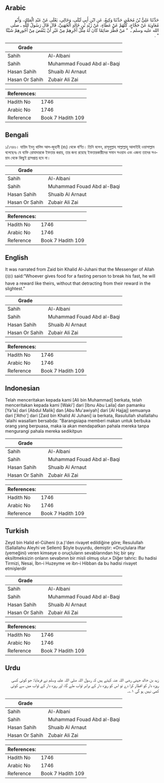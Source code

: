 ## Arabic


<div dir="rtl" lang="ar" style={{fontSize:'larger',backgroundColor:'#f8f9fa',padding:20}}>
حَدَّثَنَا عَلِيُّ بْنُ مُحَمَّدٍ، حَدَّثَنَا وَكِيعٌ، عَنِ ابْنِ أَبِي لَيْلَى، وَخَالِي، يَعْلَى عَنْ عَبْدِ الْمَلِكِ، وَأَبُو مُعَاوِيَةَ عَنْ حَجَّاجٍ، كُلُّهُمْ عَنْ عَطَاءٍ، عَنْ زَيْدِ بْنِ خَالِدٍ الْجُهَنِيِّ، قَالَ قَالَ رَسُولُ اللَّهِ ـ صلى الله عليه وسلم ـ ‏ "‏ مَنْ فَطَّرَ صَائِمًا كَانَ لَهُ مِثْلُ أَجْرِهِمْ مِنْ غَيْرِ أَنْ يَنْقُصَ مِنْ أُجُورِهِمْ شَيْئًا ‏"‏ ‏.‏
</div>
<div style={{backgroundColor:'#f8f9fa',padding:20, marginBottom: 10}}><table> <thead> <tr> <th>Grade</th> <th></th> </tr> </thead> <tbody> <tr><td>Sahih</td><td>Al-Albani</td></tr><tr><td>Sahih</td><td>Muhammad Fouad Abd al-Baqi</td></tr><tr><td>Hasan Sahih</td><td>Shuaib Al Arnaut</td></tr><tr><td>Hasan Or Sahih</td><td>Zubair Ali Zai</td></tr></tbody></table><table> <thead> <tr> <th>References:</th> <th></th> </tr> </thead> <tbody><tr><td>Hadith No</td><td>1746</td></tr><tr><td>Arabic No</td><td>1746</td></tr><tr><td>Reference</td><td>Book 7 Hadith 109</td></tr></tbody></table></div>

## Bengali


<div dir="ltr" lang="bn" style={{fontSize:'larger',backgroundColor:'#f8f9fa',padding:20}}>
১/১৭৪৬। যায়িদ ইবনু খালিদ আল-জুহানী (রাঃ) থেকে বর্ণিত। তিনি বলেন, রাসূলুল্লাহ সাল্লাল্লাহু আলাইহি ওয়াসাল্লাম বলেছেনঃ যে ব্যক্তি রোযাদারকে ইফতার করায়, তার জন্য রয়েছে ইফতারকারীদের সমান সওয়াব এবং এজন্য তাদের সওয়াব থেকে কিছুই হ্রাসপ্রাপ্ত হবে না।
</div>
<div style={{backgroundColor:'#f8f9fa',padding:20, marginBottom: 10}}><table> <thead> <tr> <th>Grade</th> <th></th> </tr> </thead> <tbody> <tr><td>Sahih</td><td>Al-Albani</td></tr><tr><td>Sahih</td><td>Muhammad Fouad Abd al-Baqi</td></tr><tr><td>Hasan Sahih</td><td>Shuaib Al Arnaut</td></tr><tr><td>Hasan Or Sahih</td><td>Zubair Ali Zai</td></tr></tbody></table><table> <thead> <tr> <th>References:</th> <th></th> </tr> </thead> <tbody><tr><td>Hadith No</td><td>1746</td></tr><tr><td>Arabic No</td><td>1746</td></tr><tr><td>Reference</td><td>Book 7 Hadith 109</td></tr></tbody></table></div>

## English


<div dir="ltr" lang="en" style={{fontSize:'larger',backgroundColor:'#f8f9fa',padding:20}}>
It was narrated from Zaid bin Khalid Al-Juhani that the Messenger of Allah (ﷺ) said:“Whoever gives food for a fasting person to break his fast, he will have a reward like theirs, without that detracting from their reward in the slightest.”
</div>
<div style={{backgroundColor:'#f8f9fa',padding:20, marginBottom: 10}}><table> <thead> <tr> <th>Grade</th> <th></th> </tr> </thead> <tbody> <tr><td>Sahih</td><td>Al-Albani</td></tr><tr><td>Sahih</td><td>Muhammad Fouad Abd al-Baqi</td></tr><tr><td>Hasan Sahih</td><td>Shuaib Al Arnaut</td></tr><tr><td>Hasan Or Sahih</td><td>Zubair Ali Zai</td></tr></tbody></table><table> <thead> <tr> <th>References:</th> <th></th> </tr> </thead> <tbody><tr><td>Hadith No</td><td>1746</td></tr><tr><td>Arabic No</td><td>1746</td></tr><tr><td>Reference</td><td>Book 7 Hadith 109</td></tr></tbody></table></div>

## Indonesian


<div dir="ltr" lang="id" style={{fontSize:'larger',backgroundColor:'#f8f9fa',padding:20}}>
Telah menceritakan kepada kami [Ali bin Muhammad] berkata, telah menceritakan kepada kami [Waki'] dari [Ibnu Abu Laila] dan pamanku [Ya'la] dari [Abdul Malik] dan [Abu Mu'awiyah] dari [Al Hajjaj] semuanya dari ['Atho'] dari [Zaid bin Khalid Al Juhani] ia berkata, Rasulullah shallallahu 'alaihi wasallam bersabda: "Barangsiapa memberi makan untuk berbuka orang yang berpuasa, maka ia akan mendapatkan pahala mereka tanpa mengurangi pahala mereka sedikitpun
</div>
<div style={{backgroundColor:'#f8f9fa',padding:20, marginBottom: 10}}><table> <thead> <tr> <th>Grade</th> <th></th> </tr> </thead> <tbody> <tr><td>Sahih</td><td>Al-Albani</td></tr><tr><td>Sahih</td><td>Muhammad Fouad Abd al-Baqi</td></tr><tr><td>Hasan Sahih</td><td>Shuaib Al Arnaut</td></tr><tr><td>Hasan Or Sahih</td><td>Zubair Ali Zai</td></tr></tbody></table><table> <thead> <tr> <th>References:</th> <th></th> </tr> </thead> <tbody><tr><td>Hadith No</td><td>1746</td></tr><tr><td>Arabic No</td><td>1746</td></tr><tr><td>Reference</td><td>Book 7 Hadith 109</td></tr></tbody></table></div>

## Turkish


<div dir="ltr" lang="tr" style={{fontSize:'larger',backgroundColor:'#f8f9fa',padding:20}}>
Zeyd bin Halid el-Cüheni (r.a.)'den rivayet edildiğine göre; Resulullah (Sallallahu Aleyhi ve Sellem) $öyle buyurdu, demiştir: «Oruçlulara iftar (yemeğini) veren kimseye o oruçluların sevablarından hiç bir şey eksiltmeksizin onların sevabının bir misli olmuş olur.» Diğer tahric: Bu hadisi Tirmizi, Nesai, İbn-i Huzeyme ve ibn-i Hibban da bu hadisi rivayet etmişlerdir
</div>
<div style={{backgroundColor:'#f8f9fa',padding:20, marginBottom: 10}}><table> <thead> <tr> <th>Grade</th> <th></th> </tr> </thead> <tbody> <tr><td>Sahih</td><td>Al-Albani</td></tr><tr><td>Sahih</td><td>Muhammad Fouad Abd al-Baqi</td></tr><tr><td>Hasan Sahih</td><td>Shuaib Al Arnaut</td></tr><tr><td>Hasan Or Sahih</td><td>Zubair Ali Zai</td></tr></tbody></table><table> <thead> <tr> <th>References:</th> <th></th> </tr> </thead> <tbody><tr><td>Hadith No</td><td>1746</td></tr><tr><td>Arabic No</td><td>1746</td></tr><tr><td>Reference</td><td>Book 7 Hadith 109</td></tr></tbody></table></div>

## Urdu


<div dir="rtl" lang="ur" style={{fontSize:'larger',backgroundColor:'#f8f9fa',padding:20}}>
زید بن خالد جہنی رضی اللہ عنہ کہتے ہیں کہ رسول اللہ صلی اللہ علیہ وسلم نے فرمایا: جو کوئی کسی روزہ دار کو افطار کرا دے تو اس کو روزہ دار کے برابر ثواب ملے گا، اور روزہ دار کے ثواب میں سے کوئی کمی نہیں ہو گی ۱؎۔
</div>
<div style={{backgroundColor:'#f8f9fa',padding:20, marginBottom: 10}}><table> <thead> <tr> <th>Grade</th> <th></th> </tr> </thead> <tbody> <tr><td>Sahih</td><td>Al-Albani</td></tr><tr><td>Sahih</td><td>Muhammad Fouad Abd al-Baqi</td></tr><tr><td>Hasan Sahih</td><td>Shuaib Al Arnaut</td></tr><tr><td>Hasan Or Sahih</td><td>Zubair Ali Zai</td></tr></tbody></table><table> <thead> <tr> <th>References:</th> <th></th> </tr> </thead> <tbody><tr><td>Hadith No</td><td>1746</td></tr><tr><td>Arabic No</td><td>1746</td></tr><tr><td>Reference</td><td>Book 7 Hadith 109</td></tr></tbody></table></div>